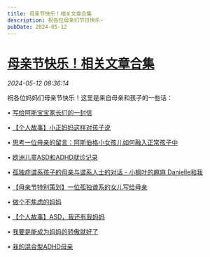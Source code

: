 ```yaml
---
title: 母亲节快乐！相关文章合集
description: 祝各位母亲们节日快乐~
pubDate: 2024-05-12
---
```


# [母亲节快乐！相关文章合集](http://mp.weixin.qq.com/s?__biz=MzIyMzgyMjY5NQ==&mid=2247519897&idx=1&sn=21a784e03eba5e0e48bffab3dfa5bbba&chksm=e92303a9e1a56ac989300de93d2e55e7835d5ab976584d8d617b11ffb06810d3a061d0c22aaa#rd)



  *2024-05-12 08:36:14*

祝各位妈妈们母亲节快乐！这里是来自母亲和孩子的一些话：  

• [写给阿斯宝宝家长们的一封信](http://mp.weixin.qq.com/s?__biz=MzIyMzgyMjY5NQ==&mid=2247484543&idx=1&sn=1edd55f2ac0d090a97af21be024e6540&chksm=e8191277df6e9b611cf96c2bbc081f15b6a835d8da0cb1a4c740b32540d33561f14dab7560d5&token=1266692586&lang=zh_CN&scene=21#wechat_redirect)

  
• [【个人故事】小正妈妈这样对孩子说](http://mp.weixin.qq.com/s?__biz=MzIyMzgyMjY5NQ==&mid=2247484871&idx=1&sn=978ac85dda70ee2e4691810f2aa5ca15&chksm=e81913cfdf6e9ad9e073b6c5be2b644719e0c18273d0ec66c606b8225c4686edc13a929ba95e&token=1266692586&lang=zh_CN&scene=21#wechat_redirect)

  
• [思考一位母亲的留言：阿斯伯格小女孩儿如何融入正常孩子中](http://mp.weixin.qq.com/s?__biz=MzIyMzgyMjY5NQ==&mid=2247485657&idx=1&sn=336f89b3b651635606024c8e9f29c24b&chksm=e8191ed1df6e97c70ac05a2bb5d35ad7528c00f6e2381ae9cf868053c8fa6818cd312138157a&scene=21&token=1266692586&lang=zh_CN#wechat_redirect)

  
• [欧洲儿童ASD和ADHD就诊记录](http://mp.weixin.qq.com/s?__biz=MzIyMzgyMjY5NQ==&mid=2247485908&idx=1&sn=68b27c7216530f2ee25e2834d96ebee0&chksm=e8191fdcdf6e96ca637d45ca03b293be05062850c69c7fb54e86f8769434c8a205f53c0c67b9&scene=21&token=1266692586&lang=zh_CN#wechat_redirect)

  
• [孤独症谱系孩子的母亲与谱系人士的对话 - 小枫叶的麻麻 Danielle和我](http://mp.weixin.qq.com/s?__biz=MzIyMzgyMjY5NQ==&mid=2247486130&idx=1&sn=7a7cefca8d8582d578bb807823f63a63&chksm=e8191cbadf6e95ac70006bf8eab18953f31c7c03916ecd06ac72b02b5cd70ead52a1c0a6025e&scene=21&token=1266692586&lang=zh_CN#wechat_redirect)

  
• [【母亲节特别策划】一位孤独谱系的女儿写给母亲](http://mp.weixin.qq.com/s?__biz=MzIyMzgyMjY5NQ==&mid=2247488253&idx=1&sn=e1b309627e954716ca780454b609be17&chksm=e81904f5df6e8de3ac2aae3c1a3d606827622ac67be7a63e12c42f508975cb758db1e79b76db&scene=21&token=1266692586&lang=zh_CN#wechat_redirect)

  
• [做个不焦虑的妈妈](http://mp.weixin.qq.com/s?__biz=MzIyMzgyMjY5NQ==&mid=2247497997&idx=1&sn=e5af031aa749b3c1deaf30ed2b08c5ee&chksm=e81aef05df6d6613523a4c328f337a5f3516eddbc8b0785d35a73ea3b1748baae917bffae759&token=1266692586&lang=zh_CN&scene=21#wechat_redirect)

  
• [【个人故事】ASD，我还有我妈妈](http://mp.weixin.qq.com/s?__biz=MzIyMzgyMjY5NQ==&mid=2247498552&idx=1&sn=4ce47418e1bdf98881931781670af7d9&chksm=e81aed30df6d6426afe3fc85c94b9b2008be7d0f2408ef2f180b83fd1a2d1aa072ed71c1d5c1&scene=21&token=1266692586&lang=zh_CN#wechat_redirect)

  
• [我要是能成为妈妈的骄傲就好了](http://mp.weixin.qq.com/s?__biz=MzIyMzgyMjY5NQ==&mid=2247512229&idx=1&sn=cde342f4c120fee284b9a34336faac24&chksm=e81aa6addf6d2fbb371f58c5a208322052e965f272ad8c2ad90889e1d8f7b2a3309432e215dc&scene=21#wechat_redirect)

  
• [我的混合型ADHD母亲](http://mp.weixin.qq.com/s?__biz=MzIyMzgyMjY5NQ==&mid=2247513133&idx=1&sn=000f61fc1e9841537da0cf0eb857c79f&chksm=e81aa225df6d2b3357e8a1c43887e7af53a9f2a16e7a770d331861bdd1c6355dd7b6c5d650be&scene=21#wechat_redirect)


